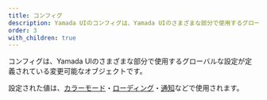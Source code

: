```yaml
---
title: コンフィグ
description: Yamada UIのコンフィグは、Yamada UIのさまざまな部分で使用するグローバルな設定が定義されている変更可能なオブジェクトです。
order: 3
with_children: true
---
```


コンフィグは、Yamada UIのさまざまな部分で使用するグローバルな設定が定義されている変更可能なオブジェクトです。

設定された値は、[カラーモード](/docs/styled-system/color-mode)・[ローディング](/docs/styled-system/loading)・[通知](/docs/styled-system/notification)などで使用されます。
